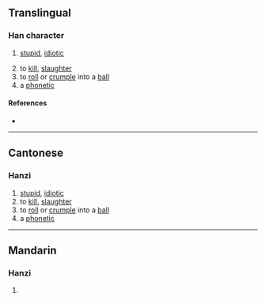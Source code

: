 {{character info/new}}
==Translingual==

===Han character===
{{Han char|rn=30|rad=口|as=08|sn=11|four=|canj=RSJR|ids=⿰口居}}

# {{lb|mul|Cantonese}} [[stupid]], [[idiotic]]
# to [[kill]], [[slaughter]]
# to [[roll]] or [[crumple]] into a [[ball]]
# a [[phonetic]]

====References====
* {{Han ref|kx=0196.261|hdz=10647.051|uh=5579|ud=21881}}

----

==Cantonese==

===Hanzi===
{{yue-hanzi|jyut=[[geoi1]], [[goe1]], [[koe1]]|y=geui1, geu1, keu1}}

# [[stupid]], [[idiotic]]
# to [[kill]], [[slaughter]]
# to [[roll]] or [[crumple]] into a [[ball]]
# a [[phonetic]]

----

==Mandarin==

===Hanzi===
{{cmn-hanzi|pin=[[jú]] ([[ju2]])|wg=chü<sup>2</sup>}}

# {{defn|lang=cmn|sort=口08}}